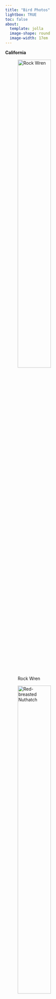 ```yaml
---
title: "Bird Photos"
lightbox: TRUE
toc: false
about: 
  template: jolla
  image-shape: round
  image-width: 17em
---
```



**California**

![Rock Wren](DSCN0521.jpeg){width="50%"}

![Red-breasted Nuthatch](DSCN9716.jpeg){width="50%"}

![Willow Flycatcher](DSCN6457.jpeg){width="50%"}

![Peregrine Falcon](DSCN2398.jpeg){width="50%"}

![Warbling Vireo](WarblingVireo.JPEG){width="50%"}

**Australia 2025**

![Rufous Whistler](DSCN2475.jpeg){width="50%"}

![Golden-headed Cisticola](Golden-headedCisticola.JPEG){width="50%"}

![Sulphur-crested Cockatoos](Sulphur-crestedCockatoo.jpeg){width="50%"}

![Superb Fairywren](SuperbFairywren.jpeg){width="50%"}

![Variegated Fairywren](VariegatedFairywren.jpeg){width="50%"}

![Willie Wagtail](WillieWagtail.jpeg){width="50%"}

![Zebra Finch](ZebraFinch.jpeg){width="50%"}

![Sacred Kingfisher](SacredKingfisher.jpeg){width="50%"}

![Pacific Koel](PacificKoel.jpeg){width="50%"}

![Nordmann's Greenshank](NordmannsGreenshank.jpeg){width="50%"}

![Brown Noddies](DSCN0330.jpeg){width="50%"}

![Black-faced Cuckooshrike](Black-facedCuckooshrike.jpeg){width="50%"}

**New Zealand 2025**

![South Island Wren](DSCN1256.jpeg){width="50%"}

![Double-banded Plover](Double-bandedPlover.JPEG){width="50%"}

![Australasian Gannet](AustralasianGannet.JPEG){width="50%"}

![New Zealand Fantail](NewZealandFantail.JPEG){width="50%"}

![New Zealand Kaka](NewZealandKaka.JPEG){width="50%"}

![Northern Royal Albatross](NorthernRoyalAlbatross.JPEG){width="50%"}

![White-capped Albatross](White-cappedAlbatross.JPEG){width="50%"}

![Tomtit](Tomtit.JPEG){width="50%"}

![White-faced Heron](White-facedHeron.JPEG){width="50%"}

**Texas 2025**

![Brown-crested Flycatcher](Brown-crestedFlycatcher.JPEG){width="50%"}

![Boat-tailed Grackle](Boat-tailedGrackle.JPEG){width="50%"}

![Seaside Sparrow](SeasideSparrow.JPEG){width="50%"}

![Black-throated Green Warbler](Black-throatedGreenWarbler.JPEG){width="50%"}

![Bay-breasted Warbler](Bay-breastedWarbler.JPEG){width="50%"}

![Blackburnian Warbler](BlackburnianWarbler.JPEG){width="50%"}

![Eastern Wood-Pewee](EasternWood-Pewee.JPEG){width="50%"}

![Painted Bunting](PaintedBunting.JPEG){width="50%"}

![Eastern Screech-Owl](EasternScreech-Owl.JPEG){width="50%"}

![Pectoral Sandpiper](PectoralSandpiper.JPEG){width="50%"}
